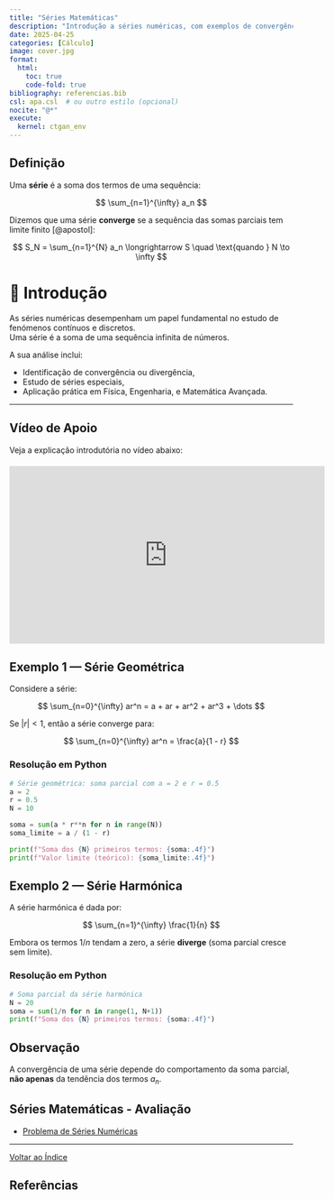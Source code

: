 ```yaml
---
title: "Séries Matemáticas"
description: "Introdução a séries numéricas, com exemplos de convergência e resolução com Python."
date: 2025-04-25
categories: [Cálculo]
image: cover.jpg
format:
  html:
    toc: true
    code-fold: true
bibliography: referencias.bib
csl: apa.csl  # ou outro estilo (opcional)
nocite: "@*"
execute:
  kernel: ctgan_env
---
```


## Definição

Uma **série** é a soma dos termos de uma sequência:

$$
\sum_{n=1}^{\infty} a_n
$$

Dizemos que uma série **converge** se a sequência das somas parciais tem limite finito [@apostol]:

$$
S_N = \sum_{n=1}^{N} a_n \longrightarrow S \quad \text{quando } N \to \infty
$$

# 🏁 Introdução

As séries numéricas desempenham um papel fundamental no estudo de fenómenos contínuos e discretos.  
Uma série é a soma de uma sequência infinita de números.

A sua análise inclui:

- Identificação de convergência ou divergência,
- Estudo de séries especiais,
- Aplicação prática em Física, Engenharia, e Matemática Avançada.

---

## Vídeo de Apoio

Veja a explicação introdutória no vídeo abaixo:

<div style="text-align: center; margin: 20px 0;">
  <iframe width="560" height="315" src="https://www.youtube.com/embed/JPsaS5nJxdU?si=7abGdScCTeFpBJzz" 
    title="YouTube video player" frameborder="0" 
    allow="accelerometer; autoplay; clipboard-write; encrypted-media; gyroscope; picture-in-picture; web-share" 
    referrerpolicy="strict-origin-when-cross-origin" allowfullscreen>
  </iframe>
</div>


## Exemplo 1 — Série Geométrica

Considere a série:

$$
\sum_{n=0}^{\infty} ar^n = a + ar + ar^2 + ar^3 + \dots
$$

Se $|r| < 1$, então a série converge para:

$$
\sum_{n=0}^{\infty} ar^n = \frac{a}{1 - r}
$$

### Resolução em Python

```python
# Série geométrica: soma parcial com a = 2 e r = 0.5
a = 2
r = 0.5
N = 10

soma = sum(a * r**n for n in range(N))
soma_limite = a / (1 - r)

print(f"Soma dos {N} primeiros termos: {soma:.4f}")
print(f"Valor limite (teórico): {soma_limite:.4f}")
```


## Exemplo 2 — Série Harmónica

A série harmónica é dada por:

$$
\sum_{n=1}^{\infty} \frac{1}{n}
$$

Embora os termos $1/n$ tendam a zero, a série **diverge** (soma parcial cresce sem limite).

### Resolução em Python

```python
# Soma parcial da série harmónica
N = 20
soma = sum(1/n for n in range(1, N+1))
print(f"Soma dos {N} primeiros termos: {soma:.4f}")
```


## Observação

A convergência de uma série depende do comportamento da soma parcial, **não apenas** da tendência dos termos $a_n$.

## Séries Matemáticas - Avaliação

- [Problema de Séries Numéricas](problema-series.qmd)

---

[Voltar ao Índice](index.html)



## Referências

